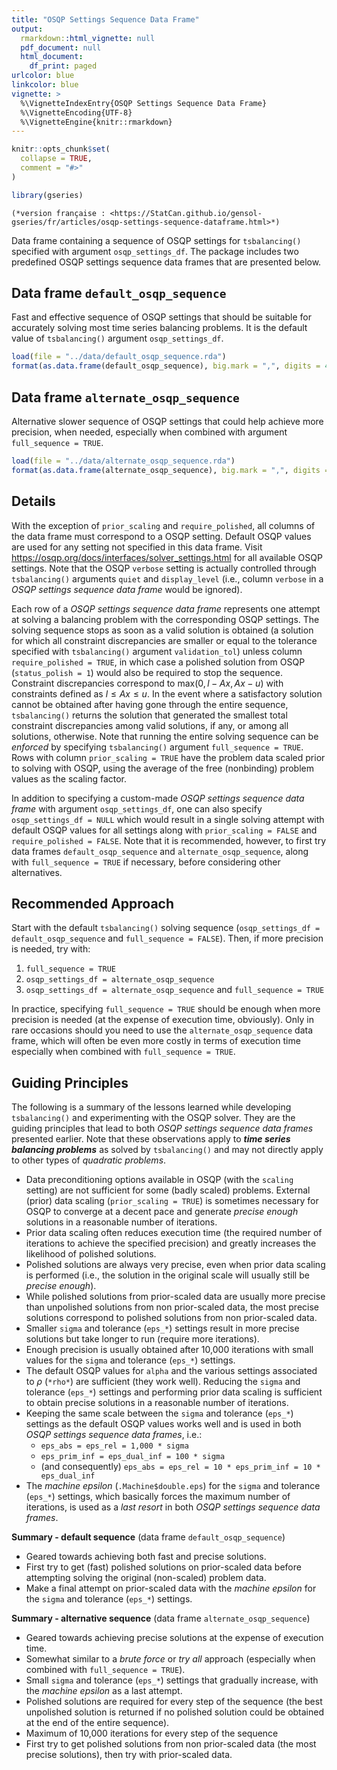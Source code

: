 ```yaml
---
title: "OSQP Settings Sequence Data Frame"
output:
  rmarkdown::html_vignette: null
  pdf_document: null
  html_document:
    df_print: paged
urlcolor: blue
linkcolor: blue
vignette: >
  %\VignetteIndexEntry{OSQP Settings Sequence Data Frame}
  %\VignetteEncoding{UTF-8}
  %\VignetteEngine{knitr::rmarkdown}
---
```


```r
knitr::opts_chunk$set(
  collapse = TRUE,
  comment = "#>"
)
```

```r
library(gseries)
```

<!-- Display the link to the French web page only when rendering an HTML document
     (e.g., not when rendering the PDF version)
     
     => the Pandoc "fenced_div" below (::: {.pkgdown-devel} <...> :::) is used to avoid 
        having the link generated in the pkgdown website vignette page
     => the link would only show in the "development" version of the pkgdown website
        (`development: mode: devel` in `_pkdown.yml` or `development: mode: auto` with a 4-level 
        version number in the DESCRIPTION file), which we do not use for gseries (we set 
        `development: mode: release` in `_pkdown.yml`, resulting in a single "release" website 
        regardless of the version number -->
::: {.pkgdown-devel}
```asis
(*version française : <https://StatCan.github.io/gensol-gseries/fr/articles/osqp-settings-sequence-dataframe.html>*)
```
:::


Data frame containing a sequence of OSQP settings for `tsbalancing()` specified with argument `osqp_settings_df`. The package includes two predefined OSQP settings sequence data frames that are presented below.


## **Data frame `default_osqp_sequence`**

Fast and effective sequence of OSQP settings that should be suitable for accurately solving most time series balancing problems. It is the default value of `tsbalancing()` argument `osqp_settings_df`.

```r
load(file = "../data/default_osqp_sequence.rda")
format(as.data.frame(default_osqp_sequence), big.mark = ",", digits = 4)
```


## **Data frame `alternate_osqp_sequence`**

Alternative slower sequence of OSQP settings that could help achieve more precision, when needed, especially when combined with argument `full_sequence = TRUE`.

```r
load(file = "../data/alternate_osqp_sequence.rda")
format(as.data.frame(alternate_osqp_sequence), big.mark = ",", digits = 4)
```


## Details

With the exception of `prior_scaling` and `require_polished`, all columns of the data frame must correspond to a OSQP setting. Default OSQP values are used for any setting not specified in this data frame. Visit  <https://osqp.org/docs/interfaces/solver_settings.html> for all available OSQP settings. Note that the OSQP `verbose` setting is actually controlled through `tsbalancing()` arguments `quiet` and `display_level` (i.e., column `verbose` in a *OSQP settings sequence data frame* would be ignored). 

Each row of a *OSQP settings sequence data frame* represents one attempt at solving a balancing problem with the corresponding OSQP settings. The solving sequence stops as soon as a valid solution is obtained (a solution for which all constraint discrepancies are smaller or equal to the tolerance specified with `tsbalancing()` argument `validation_tol`) unless column `require_polished = TRUE`, in which case a polished solution from OSQP (`status_polish = 1`) would also be required to stop the sequence. Constraint discrepancies correspond to $\mathrm{max}(0, l - Ax, Ax - u)$ with constraints defined as $l \le Ax \le u$. In the event where a satisfactory solution cannot be obtained after having gone through the entire sequence, `tsbalancing()` returns the solution that generated the smallest total constraint discrepancies among valid solutions, if any, or among all solutions, otherwise. Note that running the entire solving sequence can be *enforced* by specifying `tsbalancing()` argument `full_sequence = TRUE`. Rows with column `prior_scaling = TRUE` have the problem data scaled prior to solving with OSQP, using the average of the free (nonbinding) problem values as the scaling factor.

In addition to specifying a custom-made *OSQP settings sequence data frame* with argument `osqp_settings_df`, one can also specify `osqp_settings_df = NULL` which would result in a single solving attempt with default OSQP values for all settings along with `prior_scaling = FALSE` and `require_polished = FALSE`. Note that it is recommended, however, to first try data frames `default_osqp_sequence` and `alternate_osqp_sequence`, along with `full_sequence = TRUE` if necessary, before considering other alternatives.


## Recommended Approach

Start with the default `tsbalancing()` solving sequence (`osqp_settings_df = default_osqp_sequence` and `full_sequence = FALSE`). Then, if more precision is needed, try with:

1. `full_sequence = TRUE`
2. `osqp_settings_df = alternate_osqp_sequence`
3. `osqp_settings_df = alternate_osqp_sequence` and `full_sequence = TRUE`

In practice, specifying `full_sequence = TRUE` should be enough when more precision is needed (at the expense of execution time, obviously). Only in rare occasions should you need to use the `alternate_osqp_sequence` data frame, which will often be even more costly in terms of execution time especially when combined with `full_sequence = TRUE`.


## Guiding Principles

The following is a summary of the lessons learned while developing `tsbalancing()` and experimenting with the OSQP solver. They are the guiding principles that lead to both *OSQP settings sequence data frames* presented earlier. Note that these observations apply to **_time series balancing problems_** as solved by `tsbalancing()` and may not directly apply to other types of *quadratic problems*.

+ Data preconditioning options available in OSQP (with the `scaling` setting) are not sufficient for some (badly scaled) problems. External (prior) data scaling (`prior_scaling = TRUE`) is sometimes necessary for OSQP to converge at a decent pace and generate *precise enough* solutions in a reasonable number of iterations.
+ Prior data scaling often reduces execution time (the required number of iterations to achieve the specified precision) and greatly increases the likelihood of polished solutions.
+ Polished solutions are always very precise, even when prior data scaling is performed (i.e., the solution in the original scale will usually still be *precise enough*).
+ While polished solutions from prior-scaled data are usually more precise than unpolished solutions from non prior-scaled data, the most precise solutions correspond to polished solutions from non prior-scaled data.
+ Smaller `sigma` and tolerance (`eps_*`) settings result in more precise solutions but take longer to run (require more iterations).
+ Enough precision is usually obtained after 10,000 iterations with small values for the `sigma` and tolerance (`eps_*`) settings.
+ The default OSQP values for `alpha` and the various settings associated to $\rho$ (`*rho*`) are sufficient (they work well). Reducing the `sigma` and tolerance (`eps_*`) settings and performing prior data scaling is sufficient to obtain precise solutions in a reasonable number of iterations. 
+ Keeping the same scale between the `sigma` and tolerance (`eps_*`) settings as the default OSQP values works well and is used  in both *OSQP settings sequence data frames*, i.e.:
  + `eps_abs = eps_rel = 1,000 * sigma`
  + `eps_prim_inf = eps_dual_inf = 100 * sigma`
  + (and consequently) `eps_abs = eps_rel = 10 * eps_prim_inf = 10 * eps_dual_inf`
+ The *machine epsilon* (`.Machine$double.eps`) for the `sigma` and tolerance (`eps_*`) settings, which basically forces the maximum number of iterations, is used as a *last resort* in both *OSQP settings sequence data frames*.

**Summary - default sequence** (data frame `default_osqp_sequence`)

+ Geared towards achieving both fast and precise solutions.
+ First try to get (fast) polished solutions on prior-scaled data before attempting solving the original (non-scaled) problem data.
+ Make a final attempt on prior-scaled data with the *machine epsilon* for the `sigma` and tolerance (`eps_*`) settings.

**Summary - alternative sequence** (data frame `alternate_osqp_sequence`)

+ Geared towards achieving precise solutions at the expense of execution time.
+ Somewhat similar to a *brute force* or *try all* approach (especially when combined with `full_sequence = TRUE`).
+ Small `sigma` and tolerance (`eps_*`) settings that gradually increase, with the *machine epsilon* as a last attempt.
+ Polished solutions are required for every step of the sequence (the best unpolished solution is returned if no polished solution could be obtained at the end of the entire sequence).
+ Maximum of 10,000 iterations for every step of the sequence
+ First try to get polished solutions from non prior-scaled data (the most precise solutions), then try with prior-scaled data.
